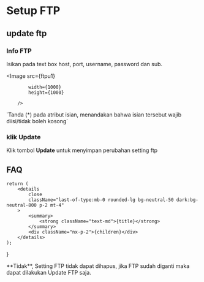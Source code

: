 


# Setup FTP

## update ftp 

<Steps>

### Info FTP

Isikan pada text box host, port, username, password dan sub.

<Image
            src={ftpu1}
            
            width={1000}
            height={1000}
                
        />
<Callout type="info" emoji="ℹ️">
    `Tanda (*) pada atribut isian, menandakan bahwa isian tersebut wajib diisi/tidak boleh kosong`
</Callout>


### klik **Update**

Klik tombol **Update** untuk menyimpan perubahan setting ftp

</Steps>

## FAQ

    return (
        <details
            close
            className="last-of-type:mb-0 rounded-lg bg-neutral-50 dark:bg-neutral-800 p-2 mt-4"
        >
            <summary>
                <strong className="text-md">{title}</strong>
            </summary>
            <div className="nx-p-2">{children}</div>
        </details>
    );
}

<FAQBox title="Apakah FTP bisa dihapus ?">
  **Tidak**, Setting FTP tidak dapat dihapus, jika FTP sudah diganti maka dapat dilakukan Update FTP saja. 
  
</FAQBox>